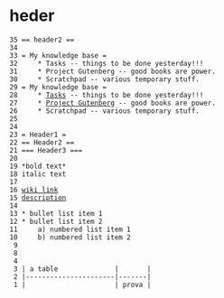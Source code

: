 = heder =
 35 == header2 ==
 34
 33 = My knowledge base =
 32     * Tasks -- things to be done yesterday!!!
 31     * Project Gutenberg -- good books are power.
 30     * Scratchpad -- various temporary stuff.
 29 = My knowledge base =
 28     * [[Tasks]] -- things to be done yesterday!!!
 27     * [[Project Gutenberg]] -- good books are power.
 26     * Scratchpad -- various temporary stuff.
 25
 24
 23 = Header1 =
 22 == Header2 ==
 21 === Header3 ===
 20
 19 *bold text*
 18 italic text
 17
 16 [[wiki link]]
 15 [[wiki link|description]]
 14
 13 * bullet list item 1
 12 * bullet list item 2
 11     a) numbered list item 1
 10     b) numbered list item 2
  9
  8 {{{[[python]]
  7 def greet(s):
  6     print("Hello, " + s)
  5 }}}
  4
  3 | a table              |       |
  2 |----------------------|-------|
  1 |                      | prova | 
